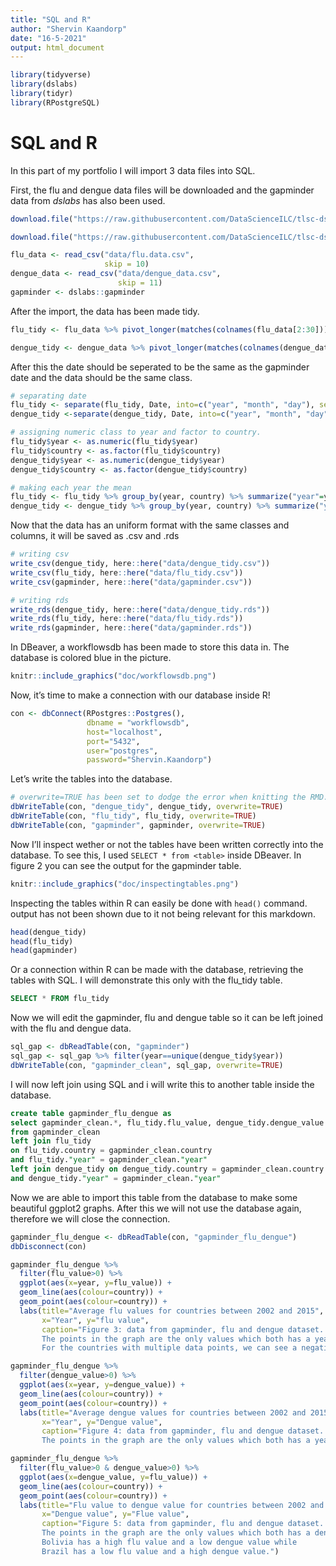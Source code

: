 ```yaml
---
title: "SQL and R"
author: "Shervin Kaandorp"
date: "16-5-2021"
output: html_document
---
```


```r
library(tidyverse)
library(dslabs)
library(tidyr)
library(RPostgreSQL)
```

# SQL and R

In this part of my portfolio I will import 3 data files into SQL.

First, the flu and dengue data files will be downloaded and the gapminder data from _dslabs_ has also been used.

```r
download.file("https://raw.githubusercontent.com/DataScienceILC/tlsc-dsfb26v-20_workflows/main/data/flu_data.csv", destfile="data/flu.data.csv")

download.file("https://raw.githubusercontent.com/DataScienceILC/tlsc-dsfb26v-20_workflows/main/data/dengue_data.csv", destfile="data/dengue_data.csv")

flu_data <- read_csv("data/flu.data.csv", 
                     skip = 10)
dengue_data <- read_csv("data/dengue_data.csv",
                        skip = 11)
gapminder <- dslabs::gapminder
```

After the import, the data has been made tidy.

```r
flu_tidy <- flu_data %>% pivot_longer(matches(colnames(flu_data[2:30])), names_to="country", values_to ="flu_value")

dengue_tidy <- dengue_data %>% pivot_longer(matches(colnames(dengue_data[2:11])), names_to="country", values_to="dengue_value")
```

After this the date should be seperated to be the same as the gapminder date and the data should be the same class.

```r
# separating date
flu_tidy <- separate(flu_tidy, Date, into=c("year", "month", "day"), sep="-")
dengue_tidy <-separate(dengue_tidy, Date, into=c("year", "month", "day"), sep="-")

# assigning numeric class to year and factor to country.
flu_tidy$year <- as.numeric(flu_tidy$year)
flu_tidy$country <- as.factor(flu_tidy$country)
dengue_tidy$year <- as.numeric(dengue_tidy$year)
dengue_tidy$country <- as.factor(dengue_tidy$country)

# making each year the mean
flu_tidy <- flu_tidy %>% group_by(year, country) %>% summarize("year"=year, "country"=country, "flu_value"=(mean(flu_value, na.rm=TRUE)%>%round(digits=0))) %>% unique()
dengue_tidy <- dengue_tidy %>% group_by(year, country) %>% summarize("year"=year, "country"=country, "dengue_value"=(mean(dengue_value, na.rm=TRUE)%>%round(digits=3))) %>% unique()

```

Now that the data has an uniform format with the same classes and columns, it will be saved as .csv and .rds

```r
# writing csv
write_csv(dengue_tidy, here::here("data/dengue_tidy.csv"))
write_csv(flu_tidy, here::here("data/flu_tidy.csv"))
write_csv(gapminder, here::here("data/gapminder.csv"))

# writing rds
write_rds(dengue_tidy, here::here("data/dengue_tidy.rds"))
write_rds(flu_tidy, here::here("data/flu_tidy.rds"))
write_rds(gapminder, here::here("data/gapminder.rds"))
```

In DBeaver, a workflowsdb has been made to store this data in. The database is colored blue in the picture.

```r
knitr::include_graphics("doc/workflowsdb.png")
```

Now, it's time to make a connection with our database inside R!

```r
con <- dbConnect(RPostgres::Postgres(), 
                 dbname = "workflowsdb", 
                 host="localhost", 
                 port="5432", 
                 user="postgres", 
                 password="Shervin.Kaandorp")
```

Let's write the tables into the database.

```r
# overwrite=TRUE has been set to dodge the error when knitting the RMD.
dbWriteTable(con, "dengue_tidy", dengue_tidy, overwrite=TRUE)
dbWriteTable(con, "flu_tidy", flu_tidy, overwrite=TRUE)
dbWriteTable(con, "gapminder", gapminder, overwrite=TRUE)
```

Now I'll inspect wether or not the tables have been written correctly into the database. To see this, I used ``SELECT * from <table>`` inside DBeaver. In figure 2 you can see the output for the gapminder table.

```r
knitr::include_graphics("doc/inspectingtables.png")
```

Inspecting the tables within R can easily be done with ``head()`` command. output has not been shown due to it not being relevant for this markdown.

```r
head(dengue_tidy)
head(flu_tidy)
head(gapminder)
```

Or a connection within R can be made with the database, retrieving the tables with SQL. I will demonstrate this only with the flu_tidy table.

```sql
SELECT * FROM flu_tidy
```

Now we will edit the gapminder, flu and dengue table so it can be left joined with the flu and dengue data.

```r
sql_gap <- dbReadTable(con, "gapminder")
sql_gap <- sql_gap %>% filter(year==unique(dengue_tidy$year))
dbWriteTable(con, "gapminder_clean", sql_gap, overwrite=TRUE)
```

I will now left join using SQL and i will write this to another table inside the database.

```sql
create table gapminder_flu_dengue as
select gapminder_clean.*, flu_tidy.flu_value, dengue_tidy.dengue_value 
from gapminder_clean 
left join flu_tidy 
on flu_tidy.country = gapminder_clean.country 
and flu_tidy."year" = gapminder_clean."year" 
left join dengue_tidy on dengue_tidy.country = gapminder_clean.country 
and dengue_tidy."year" = gapminder_clean."year"
```

Now we are able to import this table from the database to make some beautiful ggplot2 graphs. After this we will not use the database again, therefore we will close the connection.
```r
gapminder_flu_dengue <- dbReadTable(con, "gapminder_flu_dengue")
dbDisconnect(con)
```

```r
gapminder_flu_dengue %>% 
  filter(flu_value>0) %>% 
  ggplot(aes(x=year, y=flu_value)) + 
  geom_line(aes(colour=country)) + 
  geom_point(aes(colour=country)) +
  labs(title="Average flu values for countries between 2002 and 2015",
       x="Year", y="flu value",
       caption="Figure 3: data from gapminder, flu and dengue dataset. 
       The points in the graph are the only values which both has a year and a flu value.
       For the countries with multiple data points, we can see a negative trend.")
```

```r
gapminder_flu_dengue %>% 
  filter(dengue_value>0) %>% 
  ggplot(aes(x=year, y=dengue_value)) + 
  geom_line(aes(colour=country)) + 
  geom_point(aes(colour=country)) +
  labs(title="Average dengue values for countries between 2002 and 2015",
       x="Year", y="Dengue value",
       caption="Figure 4: data from gapminder, flu and dengue dataset. 
       The points in the graph are the only values which both has a year and a dangue value.")
```

```r
gapminder_flu_dengue %>% 
  filter(flu_value>0 & dengue_value>0) %>% 
  ggplot(aes(x=dengue_value, y=flu_value)) + 
  geom_line(aes(colour=country)) + 
  geom_point(aes(colour=country)) +
  labs(title="Flu value to dengue value for countries between 2002 and 2015",
       x="Dengue value", y="Flue value",
       caption="Figure 5: data from gapminder, flu and dengue dataset. 
       The points in the graph are the only values which both has a dengue value and a flu value.
       Bolivia has a high flu value and a low dengue value while 
       Brazil has a low flu value and a high dengue value.")
```
